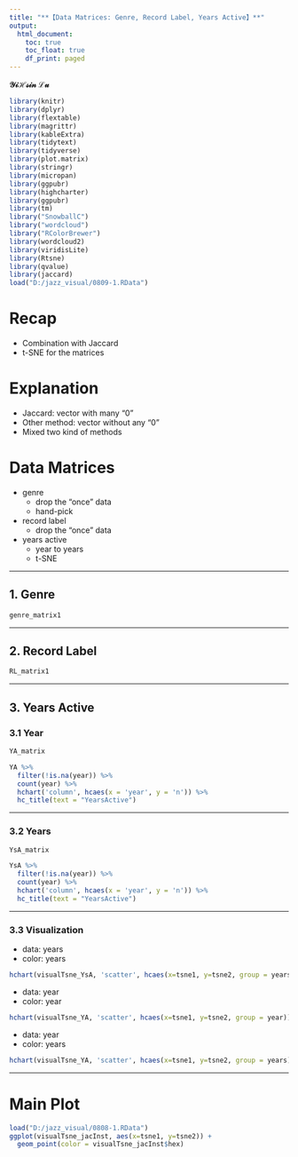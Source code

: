 ```yaml
---
title: "**【Data Matrices: Genre, Record Label, Years Active】**"
output: 
  html_document:
    toc: true
    toc_float: true
    df_print: paged
---
```


**$\mathcal{YiHsin}\;\mathcal{Lu}$**


```r
library(knitr)
library(dplyr)
library(flextable)
library(magrittr)
library(kableExtra)
library(tidytext)
library(tidyverse)
library(plot.matrix)
library(stringr)
library(micropan)
library(ggpubr)
library(highcharter)
library(ggpubr)
library(tm)
library("SnowballC")
library("wordcloud")
library("RColorBrewer")
library(wordcloud2)
library(viridisLite)
library(Rtsne)
library(qvalue)
library(jaccard)
load("D:/jazz_visual/0809-1.RData")
```

# **Recap**

* Combination with Jaccard
* t-SNE for the matrices

# **Explanation**

* Jaccard: vector with many "0"
* Other method: vector without any "0"
* Mixed two kind of methods

# **Data Matrices**

* genre
  + drop the "once" data
  + hand-pick
* record label
  + drop the "once" data
* years active
  + year to years
  + t-SNE
  
****  

## **1. Genre**

```r
genre_matrix1
```

****

## **2. Record Label**

```r
RL_matrix1
```

****

## **3. Years Active**

### **3.1 Year**

```r
YA_matrix
```

```r
YA %>% 
  filter(!is.na(year)) %>% 
  count(year) %>% 
  hchart('column', hcaes(x = 'year', y = 'n')) %>% 
  hc_title(text = "YearsActive")
```

****

### **3.2 Years**

```r
YsA_matrix
```

```r
YsA %>% 
  filter(!is.na(year)) %>% 
  count(year) %>% 
  hchart('column', hcaes(x = 'year', y = 'n')) %>% 
  hc_title(text = "YearsActive")
```


****

### **3.3 Visualization**

* data: years
* color: years
```r
hchart(visualTsne_YsA, 'scatter', hcaes(x=tsne1, y=tsne2, group = years))
```
* data: year
* color: year
```r
hchart(visualTsne_YA, 'scatter', hcaes(x=tsne1, y=tsne2, group = year))
```
* data: year
* color: years
```r
hchart(visualTsne_YA, 'scatter', hcaes(x=tsne1, y=tsne2, group = years))
```

****

# **Main Plot**

```r
load("D:/jazz_visual/0808-1.RData")
ggplot(visualTsne_jacInst, aes(x=tsne1, y=tsne2)) +
  geom_point(color = visualTsne_jacInst$hex)
```
